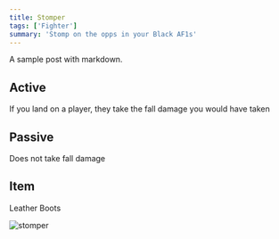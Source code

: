 ```yaml
---
title: Stomper
tags: ['Fighter']
summary: 'Stomp on the opps in your Black AF1s'
---
```


A sample post with markdown.

## Active

If you land on a player, they take the fall damage you would have taken

## Passive

Does not take fall damage

## Item

Leather Boots

<Image alt="stomper" src="/static/images/kits/stomper.png" width={64} height={64} />
